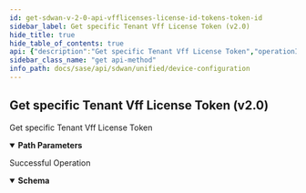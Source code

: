 ```yaml
---
id: get-sdwan-v-2-0-api-vfflicenses-license-id-tokens-token-id
sidebar_label: Get specific Tenant Vff License Token (v2.0)
hide_title: true
hide_table_of_contents: true
api: {"description":"Get specific Tenant Vff License Token","operationId":"get-sdwan-v2.0-api-vfflicenses-license_id-tokens-token_id","parameters":[{"description":"License Id","in":"path","name":"license_id","required":true,"schema":{"description":"License Id","type":"string"}},{"description":"Token Id","in":"path","name":"token_id","required":true,"schema":{"description":"Token Id","type":"string"}}],"responses":{"200":{"content":{"application/json":{"schema":{"properties":{"id":{"description":"Id","type":"string"},"ion_key":{"description":"Ion Key","type":"string"},"is_expired":{"description":"Is Expired","type":"boolean"},"is_multiuse":{"description":"Is Multiuse","type":"boolean"},"is_revoked":{"description":"Is Revoked","type":"boolean"},"is_used":{"description":"Is Used","type":"boolean"},"secret_key":{"description":"Secret Key","type":"string"},"valid_till_secs":{"description":"Valid Till Secs","format":"int64","type":"integer"},"vfflicense_id":{"description":"Vfflicense Id","type":"string"}}}}},"description":"Successful Operation"}},"tags":["Device Configuration"],"method":"get","path":"/sdwan/v2.0/api/vfflicenses/{license_id}/tokens/{token_id}","info":{"contact":{},"description":"List of APIs used to manage your device software to upgrade, retrieve available software images, and upgrade status information.","title":"Device Configuration","version":"Latest"},"postman":{"name":"Get specific Tenant Vff License Token (v2.0)","description":{"content":"Get specific Tenant Vff License Token","type":"text/plain"},"url":{"path":["sdwan","v2.0","api","vfflicenses",":license_id","tokens",":token_id"],"host":["{{baseUrl}}"],"query":[],"variable":[{"disabled":false,"description":{"content":"(Required) License Id","type":"text/plain"},"type":"any","value":"","key":"license_id"},{"disabled":false,"description":{"content":"(Required) Token Id","type":"text/plain"},"type":"any","value":"","key":"token_id"}]},"header":[{"key":"Accept","value":"application/json"}],"method":"GET"}}
sidebar_class_name: "get api-method"
info_path: docs/sase/api/sdwan/unified/device-configuration
---
```



## Get specific Tenant Vff License Token (v2.0)



Get specific Tenant Vff License Token

<details style={{"marginBottom":"1rem"}} data-collapsed={false} open={true}><summary style={{}}><strong>Path Parameters</strong></summary><div><ul><ParamsItem className={"paramsItem"} param={{"description":"License Id","in":"path","name":"license_id","required":true,"schema":{"description":"License Id","type":"string"}}}></ParamsItem><ParamsItem className={"paramsItem"} param={{"description":"Token Id","in":"path","name":"token_id","required":true,"schema":{"description":"Token Id","type":"string"}}}></ParamsItem></ul></div></details><div><ApiTabs><TabItem label={"200"} value={"200"}><div>

Successful Operation

</div><div><MimeTabs groupId={"mime-type"}><TabItem label={"application/json"} value={"application/json"}><SchemaTabs groupId={"schema-tabs"}><TabItem label={"Schema"} value={"Schema"}><details style={{}} data-collapsed={false} open={true}><summary style={{"textAlign":"left"}}><strong>Schema</strong></summary><div style={{"textAlign":"left","marginLeft":"1rem"}}></div><ul style={{"marginLeft":"1rem"}}><SchemaItem collapsible={false} name={"id"} required={false} schemaDescription={"Id"} schemaName={"string"} qualifierMessage={undefined} defaultValue={undefined}></SchemaItem><SchemaItem collapsible={false} name={"ion_key"} required={false} schemaDescription={"Ion Key"} schemaName={"string"} qualifierMessage={undefined} defaultValue={undefined}></SchemaItem><SchemaItem collapsible={false} name={"is_expired"} required={false} schemaDescription={"Is Expired"} schemaName={"boolean"} qualifierMessage={undefined} defaultValue={undefined}></SchemaItem><SchemaItem collapsible={false} name={"is_multiuse"} required={false} schemaDescription={"Is Multiuse"} schemaName={"boolean"} qualifierMessage={undefined} defaultValue={undefined}></SchemaItem><SchemaItem collapsible={false} name={"is_revoked"} required={false} schemaDescription={"Is Revoked"} schemaName={"boolean"} qualifierMessage={undefined} defaultValue={undefined}></SchemaItem><SchemaItem collapsible={false} name={"is_used"} required={false} schemaDescription={"Is Used"} schemaName={"boolean"} qualifierMessage={undefined} defaultValue={undefined}></SchemaItem><SchemaItem collapsible={false} name={"secret_key"} required={false} schemaDescription={"Secret Key"} schemaName={"string"} qualifierMessage={undefined} defaultValue={undefined}></SchemaItem><SchemaItem collapsible={false} name={"valid_till_secs"} required={false} schemaDescription={"Valid Till Secs"} schemaName={"int64"} qualifierMessage={undefined} defaultValue={undefined}></SchemaItem><SchemaItem collapsible={false} name={"vfflicense_id"} required={false} schemaDescription={"Vfflicense Id"} schemaName={"string"} qualifierMessage={undefined} defaultValue={undefined}></SchemaItem></ul></details></TabItem></SchemaTabs></TabItem></MimeTabs></div></TabItem></ApiTabs></div>
      